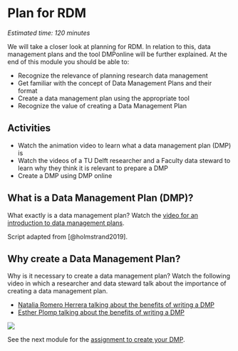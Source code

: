 # Plan for RDM {#plan}

*Estimated time: 120 minutes*

We will take a closer look at planning for RDM. In relation to this, data management plans and the tool DMPonline will be further explained. At the end of this module you should be able to:

-   Recognize the relevance of planning research data management
-   Get familiar with the concept of Data Management Plans and their format
-   Create a data management plan using the appropriate tool
-   Recognize the value of creating a Data Management Plan

## Activities

-   Watch the animation video to learn what a data management plan (DMP) is
-   Watch the videos of a TU Delft researcher and a Faculty data steward to learn why they think it is relevant to prepare a DMP
-   Create a DMP using DMP online

## What is a Data Management Plan (DMP)?

What exactly is a data management plan? Watch the [video for an introduction to data management plans](https://youtu.be/28rTTRFDq58).

Script adapted from [@holmstrand2019].

## Why create a Data Management Plan?

Why is it necessary to create a data management plan? Watch the following video in which a researcher and data steward talk about the importance of creating a data management plan.

-   [Natalia Romero Herrera talking about the benefits of writing a DMP](https://youtu.be/2GSEqmFxNrc)
-   [Esther Plomp talking about the benefits of writing a DMP](https://youtu.be/li_3MkeACbY)

![](https://raw.githubusercontent.com/alan-turing-institute/the-turing-way/main/book/website/figures/data-management-plan.jpg)

See the next module for the [assignment to create your DMP](https://estherplomp.github.io/TNW-RDM-101/11-Assignment-DMP.html).
